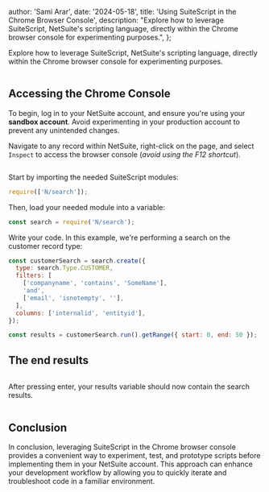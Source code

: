 
  author: 'Sami Arar',
  date: '2024-05-18',
  title: 'Using SuiteScript in the Chrome Browser Console',
  description:
    "Explore how to leverage SuiteScript, NetSuite's scripting language, directly within the Chrome browser console for experimenting purposes.",
};


Explore how to leverage SuiteScript, NetSuite's scripting language, directly within the Chrome browser console for experimenting purposes.

<Image src={netsuite_plus_chrome} alt="" />

## Accessing the Chrome Console

To begin, log in to your NetSuite account, and ensure you're using your **sandbox account**. Avoid experimenting in your production account
to prevent any unintended changes.

Navigate to any record within NetSuite, right-click on the page, and select `Inspect` to access the browser console (_avoid using the F12 shortcut_).

<Image src={customer_page} alt="" />

Start by importing the needed SuiteScript modules:

```javascript
require(['N/search']);
```

Then, load your needed module into a variable:

```javascript
const search = require('N/search');
```

Write your code. In this example, we're performing a search on the customer record type:

```javascript
const customerSearch = search.create({
  type: search.Type.CUSTOMER,
  filters: [
    ['companyname', 'contains', 'SomeName'],
    'and',
    ['email', 'isnotempty', ''],
  ],
  columns: ['internalid', 'entityid'],
});

const results = customerSearch.run().getRange({ start: 0, end: 50 });
```

## The end results

<Image src={chrome_console_code} alt="" />

After pressing enter, your results variable should now contain the search results.

<Image src={chrome_console_results} alt="" />

## Conclusion

In conclusion, leveraging SuiteScript in the Chrome browser console provides a convenient way to experiment, test,
and prototype scripts before implementing them in your NetSuite account.
This approach can enhance your development workflow by allowing you to quickly iterate and troubleshoot code in a familiar environment.
